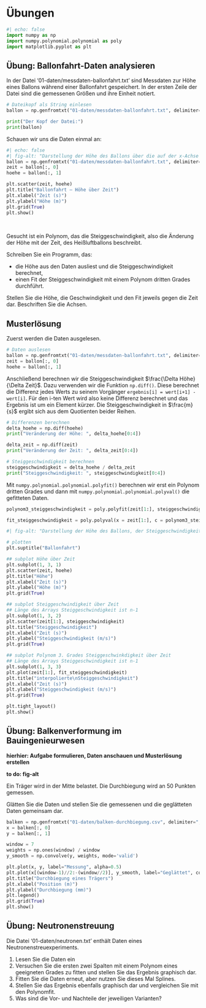 # Übungen

```python
#| echo: false
import numpy as np
import numpy.polynomial.polynomial as poly
import matplotlib.pyplot as plt
```

## Übung: Ballonfahrt-Daten analysieren
In der Datei '01-daten/messdaten-ballonfahrt.txt' sind Messdaten zur Höhe eines Ballons während einer Ballonfahrt gespeichert. In der ersten Zeile der Datei sind die gemessenen Größen und ihre Einheit notiert.

```python
# Dateikopf als String einlesen
ballon = np.genfromtxt("01-daten/messdaten-ballonfahrt.txt", delimiter=",", max_rows= 4, dtype='str')

print("Der Kopf der Datei:")
print(ballon)
```

Schauen wir uns die Daten einmal an:

```python
#| echo: false
#| fig-alt: "Darstellung der Höhe des Ballons über die auf der x-Achse abgetragene Zeit."
ballon = np.genfromtxt("01-daten/messdaten-ballonfahrt.txt", delimiter=",", skip_header=1)
zeit = ballon[:, 0]
hoehe = ballon[:, 1]

plt.scatter(zeit, hoehe)
plt.title("Ballonfahrt – Höhe über Zeit")
plt.xlabel("Zeit (s)")
plt.ylabel("Höhe (m)")
plt.grid(True)
plt.show()
```

&nbsp;

Gesucht ist ein Polynom, das die Steiggeschwindigkeit, also die Änderung der Höhe mit der Zeit, des Heißluftballons beschreibt. 

Schreiben Sie ein Programm, das:

  - die Höhe aus den Daten ausliest und die Steiggeschwindigkeit berechnet,
  - einen Fit der Steiggeschwindigkeit mit einem Polynom dritten Grades durchführt.

Stellen Sie die Höhe, die Geschwindigkeit und den Fit jeweils gegen die Zeit dar. Beschriften Sie die Achsen.

::: {#tip-musterloesung .callout-tip collapse="true"}
## Musterlösung

Zuerst werden die Daten ausgelesen.
```python
# Daten auslesen
ballon = np.genfromtxt("01-daten/messdaten-ballonfahrt.txt", delimiter=",", skip_header=1)
zeit = ballon[:, 0]
hoehe = ballon[:, 1]
```

Anschließend berechnen wir die Steiggeschwindigkeit $\frac{\Delta Höhe}{\Delta Zeit}$. Dazu verwenden wir die Funktion `np.diff()`. Diese berechnet die Differenz jedes Werts zu seinem Vorgänger `ergebnis[i] = wert[i+1] - wert[i]`. Für den i-ten Wert wird also keine Differenz berechnet und das Ergebnis ist um ein Element kürzer. Die Steiggeschwindigkeit in $\frac{m}{s}$ ergibt sich aus dem Quotienten beider Reihen.

```python
# Differenzen berechnen
delta_hoehe = np.diff(hoehe)
print("Veränderung der Höhe: ", delta_hoehe[0:4])

delta_zeit = np.diff(zeit)
print("Veränderung der Zeit: ", delta_zeit[0:4])

# Steiggeschwindigkeit berechnen
steiggeschwindigkeit = delta_hoehe / delta_zeit
print("Steiggeschwindigkeit: ", steiggeschwindigkeit[0:4])
```

Mit `numpy.polynomial.polynomial.polyfit()` berechnen wir erst ein Polynom dritten Grades und dann mit `numpy.polynomial.polynomial.polyval()` die gefitteten Daten.

```python
polynom3_steiggeschwindigkeit = poly.polyfit(zeit[1:], steiggeschwindigkeit, deg = 3)

fit_steiggeschwindigkeit = poly.polyval(x = zeit[1:], c = polynom3_steiggeschwindigkeit)
```


```python
#| fig-alt: "Darstellung der Höhe des Ballons, der Steiggeschwindigkeit und der gefitteten Steiggeschwindigkeit über die auf der x-Achse abgetragene Zeit."

# plotten
plt.suptitle("Ballonfahrt")

## subplot Höhe über Zeit
plt.subplot(1, 3, 1)
plt.scatter(zeit, hoehe)
plt.title("Höhe")
plt.xlabel("Zeit (s)")
plt.ylabel("Höhe (m)")
plt.grid(True)

## subplot Steiggeschwindigkeit über Zeit
## Länge des Arrays Steiggeschwindigkeit ist n-1
plt.subplot(1, 3, 2)
plt.scatter(zeit[1:], steiggeschwindigkeit)
plt.title("Steiggeschwindigkeit")
plt.xlabel("Zeit (s)")
plt.ylabel("Steiggeschwindigkeit (m/s)")
plt.grid(True)

## subplot Polynom 3. Grades Steiggeschwinkdigkeit über Zeit
## Länge des Arrays Steiggeschwindigkeit ist n-1
plt.subplot(1, 3, 3)
plt.plot(zeit[1:], fit_steiggeschwindigkeit)
plt.title("interpolierte\nSteiggeschwindigkeit")
plt.xlabel("Zeit (s)")
plt.ylabel("Steiggeschwindigkeit (m/s)")
plt.grid(True)

plt.tight_layout()
plt.show()
```

:::

## Übung: Balkenverformung im Bauingenieurwesen
**hierhier: Aufgabe formulieren, Daten anschauen und Musterlösung erstellen**

**to do: fig-alt**

Ein Träger wird in der Mitte belastet. Die Durchbiegung wird an 50 Punkten gemessen. 


Glätten Sie die Daten und stellen Sie die gemessenen und die geglätteten Daten gemeinsam dar.

```python
balken = np.genfromtxt("01-daten/balken-durchbiegung.csv", delimiter=",", skip_header=1)
x = balken[:, 0]
y = balken[:, 1]

window = 7
weights = np.ones(window) / window
y_smooth = np.convolve(y, weights, mode='valid')

plt.plot(x, y, label="Messung", alpha=0.5)
plt.plot(x[(window-1)//2:-(window//2)], y_smooth, label="Geglättet", color='red')
plt.title("Durchbiegung eines Trägers")
plt.xlabel("Position (m)")
plt.ylabel("Durchbiegung (mm)")
plt.legend()
plt.grid(True)
plt.show()
```

## Übung: Neutronenstreuung
Die Datei '01-daten/neutronen.txt' enthält Daten eines Neutronenstreuexperiments.

1. Lesen Sie die Daten ein
2. Versuchen Sie die ersten zwei Spalten mit einem Polynom eines geeigneten Grades zu fitten und stellen Sie das Ergebnis graphisch dar.
3. Fitten Sie die Daten erneut, aber nutzen Sie dieses Mal Splines.
4. Stellen Sie das Ergebnis ebenfalls graphisch dar und vergleichen Sie mit den Polynomfit.
5. Was sind die Vor- und Nachteile der jeweiligen Varianten?